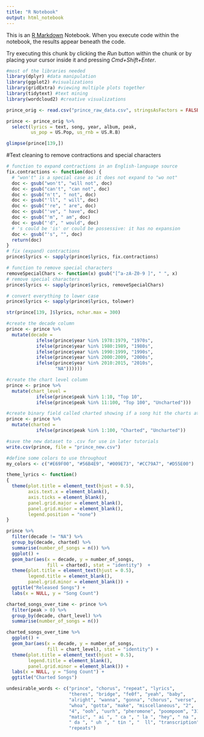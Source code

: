 ```yaml
---
title: "R Notebook"
output: html_notebook
---
```


This is an [R Markdown](http://rmarkdown.rstudio.com) Notebook. When you execute code within the notebook, the results appear beneath the code. 

Try executing this chunk by clicking the *Run* button within the chunk or by placing your cursor inside it and pressing *Cmd+Shift+Enter*. 

```r
#most of the libraries needed
library(dplyr) #data manipulation
library(ggplot2) #visualizations
library(gridExtra) #viewing multiple plots together
library(tidytext) #text mining
library(wordcloud2) #creative visualizations
```

```r
prince_orig <- read.csv("prince_raw_data.csv", stringsAsFactors = FALSE)
```

```r
prince <- prince_orig %>% 
  select(lyrics = text, song, year, album, peak, 
         us_pop = US.Pop, us_rnb = US.R.B)

glimpse(prince[139,])
```
#Text cleaning to remove contractions and special characters
```r
# function to expand contractions in an English-language source
fix.contractions <- function(doc) {
  # "won't" is a special case as it does not expand to "wo not"
  doc <- gsub("won't", "will not", doc)
  doc <- gsub("can't", "can not", doc)
  doc <- gsub("n't", " not", doc)
  doc <- gsub("'ll", " will", doc)
  doc <- gsub("'re", " are", doc)
  doc <- gsub("'ve", " have", doc)
  doc <- gsub("'m", " am", doc)
  doc <- gsub("'d", " would", doc)
  # 's could be 'is' or could be possessive: it has no expansion
  doc <- gsub("'s", "", doc)
  return(doc)
}
# fix (expand) contractions
prince$lyrics <- sapply(prince$lyrics, fix.contractions)
```

```r
# function to remove special characters
removeSpecialChars <- function(x) gsub("[^a-zA-Z0-9 ]", " ", x)
# remove special characters
prince$lyrics <- sapply(prince$lyrics, removeSpecialChars)
```

```r
# convert everything to lower case
prince$lyrics <- sapply(prince$lyrics, tolower)
```

```r
str(prince[139, ]$lyrics, nchar.max = 300)
```

```r
#create the decade column
prince <- prince %>%
  mutate(decade = 
           ifelse(prince$year %in% 1978:1979, "1970s", 
           ifelse(prince$year %in% 1980:1989, "1980s", 
           ifelse(prince$year %in% 1990:1999, "1990s", 
           ifelse(prince$year %in% 2000:2009, "2000s", 
           ifelse(prince$year %in% 2010:2015, "2010s", 
                  "NA"))))))
```
```r
#create the chart level column
prince <- prince %>%
  mutate(chart_level = 
           ifelse(prince$peak %in% 1:10, "Top 10", 
           ifelse(prince$peak %in% 11:100, "Top 100", "Uncharted")))
```

```r
#create binary field called charted showing if a song hit the charts at all
prince <- prince %>%
  mutate(charted = 
           ifelse(prince$peak %in% 1:100, "Charted", "Uncharted"))

#save the new dataset to .csv for use in later tutorials
write.csv(prince, file = "prince_new.csv")
```

```r
#define some colors to use throughout
my_colors <- c("#E69F00", "#56B4E9", "#009E73", "#CC79A7", "#D55E00")

theme_lyrics <- function() 
{
  theme(plot.title = element_text(hjust = 0.5),
        axis.text.x = element_blank(), 
        axis.ticks = element_blank(),
        panel.grid.major = element_blank(),
        panel.grid.minor = element_blank(),
        legend.position = "none")
}
```

```r
prince %>%
  filter(decade != "NA") %>%
  group_by(decade, charted) %>%
  summarise(number_of_songs = n()) %>%
  ggplot() + 
  geom_bar(aes(x = decade, y = number_of_songs, 
               fill = charted), stat = "identity")  +
  theme(plot.title = element_text(hjust = 0.5),
        legend.title = element_blank(),
        panel.grid.minor = element_blank()) +
  ggtitle("Released Songs") +
  labs(x = NULL, y = "Song Count")
```

```r
charted_songs_over_time <- prince %>%
  filter(peak > 0) %>%
  group_by(decade, chart_level) %>%
  summarise(number_of_songs = n())

charted_songs_over_time %>% 
  ggplot() + 
  geom_bar(aes(x = decade, y = number_of_songs, 
               fill = chart_level), stat = "identity") +
  theme(plot.title = element_text(hjust = 0.5),
        legend.title = element_blank(),
        panel.grid.minor = element_blank()) +
  labs(x = NULL, y = "Song Count") +
  ggtitle("Charted Songs")
```


```r
undesirable_words <- c("prince", "chorus", "repeat", "lyrics", 
                       "theres", "bridge", "fe0f", "yeah", "baby", 
                       "alright", "wanna", "gonna", "chorus", "verse", 
                       "whoa", "gotta", "make", "miscellaneous", "2", 
                       "4", "ooh", "uurh", "pheromone", "poompoom", "3121", 
                       "matic", " ai ", " ca ", " la ", "hey", " na ", 
                       " da ", " uh ", " tin ", "  ll", "transcription",
                       "repeats")
```

